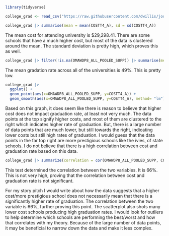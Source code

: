 
```r
library(tidyverse)
```


```r
college_grad <- read_csv("https://raw.githubusercontent.com/dwillis/jour405/refs/heads/main/data/colleges_admit_grads.csv")
```


```r
college_grad |> summarise(mean = mean(COSTT4_A), sd = sd(COSTT4_A))
```
The mean cost for attending university is $29,298.41. There are some schools that have a much higher cost, but most of the data is clustered around the mean. The standard deviation is pretty high, which proves this as well.

```r
college_grad |> filter(!is.na(OMAWDP8_ALL_POOLED_SUPP)) |> summarise(mean = mean(OMAWDP8_ALL_POOLED_SUPP), sd = sd(OMAWDP8_ALL_POOLED_SUPP))
```
The mean gradation rate across all of the universities is 49%. This is pretty low.


```r
college_grad |> 
  ggplot() +
  geom_point(aes(x=OMAWDP8_ALL_POOLED_SUPP, y=COSTT4_A)) +
  geom_smooth(aes(x=OMAWDP8_ALL_POOLED_SUPP, y=COSTT4_A), method= "lm")
```
Based on this graph, it does seem like there is reason to believe that higher cost does not impact graduation rate, at least not very much. The data points at the top signify higher costs, and most of them are clustered to the right which indicates higher rate of graduation. But, there is a large number of data points that are much lower, but still towards the right, indicating lower costs but still high rates of graduation. I would guess that the data points in the far top right are more prestigious schools like the ivies, of state schools. I do not believe that there is a high correlation between cost and graduation rate based on this data.

```r
college_grad |> summarize(correlation = cor(OMAWDP8_ALL_POOLED_SUPP, COSTT4_A, method = "pearson", use = "complete.obs"))
```
This test determined the correlation between the two variables. It is 66%. This is not very high, proving that the correlation between cost and graduation rate is not significant. 

For my story pitch I would write about how the data suggests that a higher cost/more prestigious school does not necessarily mean that there is a significantly higher rate of graduation. The correlation between the two variable is 66%, further proving this point. The scatterplot also shots many lower cost schools producing high graduation rates. I would look for outliers to help determine which schools are performing the best/worst and how that correlates with my theory. Because of the large number of data points, it may be beneficial to narrow down the data and make it less complex. 
